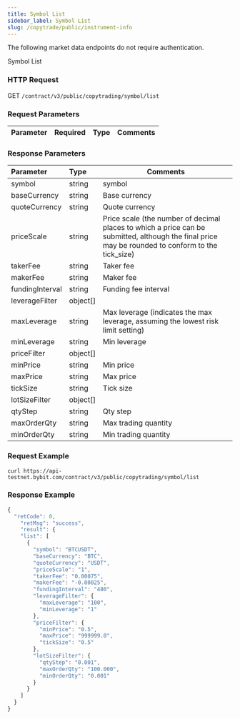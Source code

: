 ```yaml
---
title: Symbol List
sidebar_label: Symbol List
slug: /copytrade/public/instrument-info
---
```



The following market data endpoints do not require authentication.

Symbol List

### HTTP Request
GET `/contract/v3/public/copytrading/symbol/list`

### Request Parameters
| Parameter | Required | Type | Comments|
|:----- |:-------|:-----|------ |

### Response Parameters
| Parameter | Type | Comments|
|:----- |:-----|----- |
|symbol |string |symbol   |
|baseCurrency |string |Base currency   |
|quoteCurrency |string |Quote currency |
|priceScale |string |Price scale (the number of decimal places to which a price can be submitted, although the final price may be rounded to conform to the tick_size)    |
|takerFee |string |Taker fee   |
|makerFee |string |Maker fee   |
|fundingInterval |string |Funding fee interval   |
|leverageFilter |object[] ||
|maxLeverage |string |Max leverage (indicates the max leverage, assuming the lowest risk limit setting)  |
|minLeverage |string |Min leverage   |
|priceFilter |object[] ||
|minPrice |string |Min price  |
|maxPrice |string |Max price    |
|tickSize |string |Tick size   |
|lotSizeFilter |object[] ||
|qtyStep |string |Qty step   |
|maxOrderQty |string |Max trading quantity   |
|minOrderQty |string |Min trading quantity   |

### Request Example

<Tabs>
<TabItem value="console" label="Console">

```http
curl https://api-testnet.bybit.com/contract/v3/public/copytrading/symbol/list
```

</TabItem>
</Tabs>

### Response Example

<Tabs>
<TabItem value="js linear" label="linear">

```javascript
{
  "retCode": 0,
    "retMsg": "success",
    "result": {
    "list": [
      {
        "symbol": "BTCUSDT",
        "baseCurrency": "BTC",
        "quoteCurrency": "USDT",
        "priceScale": "1",
        "takerFee": "0.00075",
        "makerFee": "-0.00025",
        "fundingInterval": "480",
        "leverageFilter": {
          "maxLeverage": "100",
          "minLeverage": "1"
        },
        "priceFilter": {
          "minPrice": "0.5",
          "maxPrice": "999999.0",
          "tickSize": "0.5"
        },
        "lotSizeFilter": {
          "qtyStep": "0.001",
          "maxOrderQty": "100.000",
          "minOrderQty": "0.001"
        }
      }
    ]
  }
}
```
</TabItem>
</Tabs>

